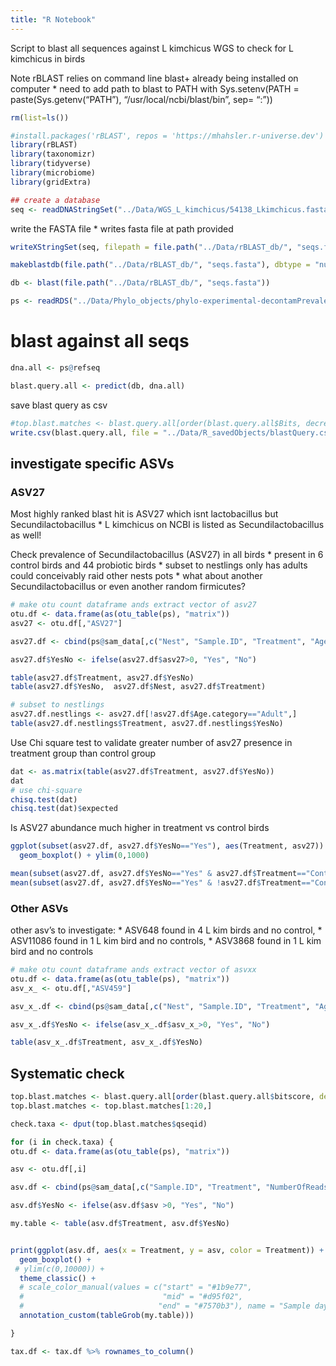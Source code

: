 ```yaml
---
title: "R Notebook"
---
```


Script to blast all sequences against L kimchicus WGS to check for L kimchicus in birds

Note rBLAST relies on command line blast+ already being installed on computer
* need to add path to blast to PATH with 
  Sys.setenv(PATH = paste(Sys.getenv("PATH"), "/usr/local/ncbi/blast/bin", sep= ":"))

```r
rm(list=ls())
```

```r
#install.packages('rBLAST', repos = 'https://mhahsler.r-universe.dev')
library(rBLAST)
library(taxonomizr)
library(tidyverse)
library(microbiome)
library(gridExtra)
```


```r
## create a database
seq <- readDNAStringSet("../Data/WGS_L_kimchicus/54138_Lkimchicus.fasta")
```

write the FASTA file
* writes fasta file at path provided
```r
writeXStringSet(seq, filepath = file.path("../Data/rBLAST_db/", "seqs.fasta"))
```

```r
makeblastdb(file.path("../Data/rBLAST_db/", "seqs.fasta"), dbtype = "nucl")
```

```r
db <- blast(file.path("../Data/rBLAST_db/", "seqs.fasta"))

```

```r
ps <- readRDS("../Data/Phylo_objects/phylo-experimental-decontamPrevalence.rds")

```

# blast against all seqs
```r
dna.all <- ps@refseq
```

```r
blast.query.all <- predict(db, dna.all)
```

save blast query as csv
```r
#top.blast.matches <- blast.query.all[order(blast.query.all$Bits, decreasing = TRUE),]
write.csv(blast.query.all, file = "../Data/R_savedObjects/blastQuery.csv")
```

## investigate specific ASVs

### ASV27
Most highly ranked blast hit is ASV27 which isnt lactobacillus but Secundilactobacillus
* L kimchicus on NCBI is listed as Secundilactobacillus as well!

Check prevalence of Secundilactobacillus (ASV27) in all birds
* present in 6 control birds and 44 probiotic birds
* subset to nestlings only has adults could conceivably raid other nests pots
* what about another Secundilactobacillus or even another random firmicutes?
```r
# make otu count dataframe ands extract vector of asv27
otu.df <- data.frame(as(otu_table(ps), "matrix"))
asv27 <- otu.df[,"ASV27"]

asv27.df <- cbind(ps@sam_data[,c("Nest", "Sample.ID", "Treatment", "Age.category")], asv27)

asv27.df$YesNo <- ifelse(asv27.df$asv27>0, "Yes", "No")

table(asv27.df$Treatment, asv27.df$YesNo)
table(asv27.df$YesNo,  asv27.df$Nest, asv27.df$Treatment)

# subset to nestlings
asv27.df.nestlings <- asv27.df[!asv27.df$Age.category=="Adult",]
table(asv27.df.nestlings$Treatment, asv27.df.nestlings$YesNo)

```

Use Chi square test to validate greater number of asv27 presence in treatment group than control group
```r
dat <- as.matrix(table(asv27.df$Treatment, asv27.df$YesNo))
dat
# use chi-square
chisq.test(dat)
chisq.test(dat)$expected
```

Is ASV27 abundance much higher in treatment vs control birds
```r
ggplot(subset(asv27.df, asv27.df$YesNo=="Yes"), aes(Treatment, asv27)) +
  geom_boxplot() + ylim(0,1000)

mean(subset(asv27.df, asv27.df$YesNo=="Yes" & asv27.df$Treatment=="Control")$asv27)
mean(subset(asv27.df, asv27.df$YesNo=="Yes" & !asv27.df$Treatment=="Control")$asv27)

```

### Other ASVs
other asv's to investigate:
* ASV648 found in 4 L kim birds and no control,
* ASV11086 found in 1 L kim bird and no controls,
* ASV3868 found in 1 L kim bird and no controls
```r
# make otu count dataframe ands extract vector of asvxx
otu.df <- data.frame(as(otu_table(ps), "matrix"))
asv_x_ <- otu.df[,"ASV459"]

asv_x_.df <- cbind(ps@sam_data[,c("Nest", "Sample.ID", "Treatment", "Age.category")], asv_x_)

asv_x_.df$YesNo <- ifelse(asv_x_.df$asv_x_>0, "Yes", "No")

table(asv_x_.df$Treatment, asv_x_.df$YesNo)
```

## Systematic check

```r
top.blast.matches <- blast.query.all[order(blast.query.all$bitscore, decreasing = TRUE),]
top.blast.matches <- top.blast.matches[1:20,]
```

```r
check.taxa <- dput(top.blast.matches$qseqid)

for (i in check.taxa) {
otu.df <- data.frame(as(otu_table(ps), "matrix"))

asv <- otu.df[,i]

asv.df <- cbind(ps@sam_data[,c("Sample.ID", "Treatment", "NumberOfReads")], asv)

asv.df$YesNo <- ifelse(asv.df$asv >0, "Yes", "No")

my.table <- table(asv.df$Treatment, asv.df$YesNo)


print(ggplot(asv.df, aes(x = Treatment, y = asv, color = Treatment)) +
  geom_boxplot() +
 # ylim(c(0,10000)) +
  theme_classic() +
  # scale_color_manual(values = c("start" = "#1b9e77",
  #                               "mid" = "#d95f02",
  #                              "end" = "#7570b3"), name = "Sample day") +
  annotation_custom(tableGrob(my.table)))

}
```

```r
tax.df <- tax.df %>% rownames_to_column()
```